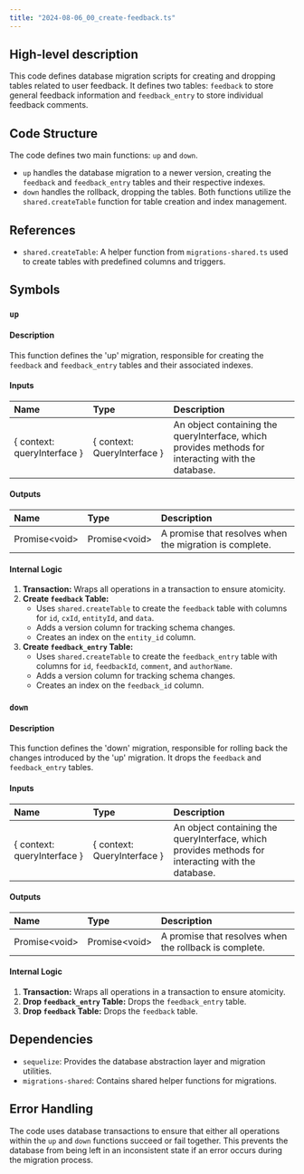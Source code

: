 ```yaml
---
title: "2024-08-06_00_create-feedback.ts"
---
```


## High-level description
This code defines database migration scripts for creating and dropping tables related to user feedback. It defines two tables: `feedback` to store general feedback information and `feedback_entry` to store individual feedback comments.

## Code Structure
The code defines two main functions: `up` and `down`. 
* `up` handles the database migration to a newer version, creating the `feedback` and `feedback_entry` tables and their respective indexes. 
* `down` handles the rollback, dropping the tables. 
Both functions utilize the `shared.createTable` function for table creation and index management.

## References
* `shared.createTable`: A helper function from `migrations-shared.ts` used to create tables with predefined columns and triggers.

## Symbols

### `up`
#### Description
This function defines the 'up' migration, responsible for creating the `feedback` and `feedback_entry` tables and their associated indexes.

#### Inputs
| Name | Type | Description |
|:-----|:-----|:------------|
| \{ context: queryInterface \} | \{ context: QueryInterface \} | An object containing the queryInterface, which provides methods for interacting with the database. |

#### Outputs
| Name | Type | Description |
|:-----|:-----|:------------|
| Promise&lt;void&gt; | Promise&lt;void&gt; | A promise that resolves when the migration is complete. |

#### Internal Logic
1. **Transaction:** Wraps all operations in a transaction to ensure atomicity.
2. **Create `feedback` Table:**
   - Uses `shared.createTable` to create the `feedback` table with columns for `id`, `cxId`, `entityId`, and `data`.
   - Adds a version column for tracking schema changes.
   - Creates an index on the `entity_id` column.
3. **Create `feedback_entry` Table:**
   - Uses `shared.createTable` to create the `feedback_entry` table with columns for `id`, `feedbackId`, `comment`, and `authorName`.
   - Adds a version column for tracking schema changes.
   - Creates an index on the `feedback_id` column.

### `down`
#### Description
This function defines the 'down' migration, responsible for rolling back the changes introduced by the 'up' migration. It drops the `feedback` and `feedback_entry` tables.

#### Inputs
| Name | Type | Description |
|:-----|:-----|:------------|
| \{ context: queryInterface \} | \{ context: QueryInterface \} | An object containing the queryInterface, which provides methods for interacting with the database. |

#### Outputs
| Name | Type | Description |
|:-----|:-----|:------------|
| Promise&lt;void&gt; | Promise&lt;void&gt; | A promise that resolves when the rollback is complete. |

#### Internal Logic
1. **Transaction:** Wraps all operations in a transaction to ensure atomicity.
2. **Drop `feedback_entry` Table:** Drops the `feedback_entry` table.
3. **Drop `feedback` Table:** Drops the `feedback` table.

## Dependencies
* `sequelize`: Provides the database abstraction layer and migration utilities.
* `migrations-shared`: Contains shared helper functions for migrations.

## Error Handling
The code uses database transactions to ensure that either all operations within the `up` and `down` functions succeed or fail together. This prevents the database from being left in an inconsistent state if an error occurs during the migration process.
